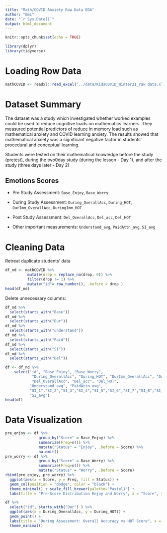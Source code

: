 ```yaml
---
title: "Math/COVID Anxiety Row Data EDA"
author: "Emi"
date: "`r Sys.Date()`"
output: html_document
---
```


```r
knitr::opts_chunk$set(echo = TRUE)
```

```r
library(dplyr)
library(tidyverse)
```

# Loading Row Data

```r
mathCOVID <- readxl::read_excel('../data/KidsCOVID_Winter21_raw data.xlsx')
```

# Dataset Summary

The dataset was a study which investigated whether worked examples could be used to reduce cognitive loads on mathematics learners. They measured potential predictors of reduce in memory load such as mathematical anxiety and COVID learning anxiety. The results showed that mathematical anxiety was a significant negative factor in students' procedural and conceptual learning.

Students were tested on their mathematical knowledge before the study (pretest), during the two0day study (during the lesson - Day 1), and after the study (three days later - Day 2)

## Emotions Scores

-   Pre Study Assessment: `Base_Enjoy`, `Base_Worry`

-   During Study Assessment: `During_OverallAcc`, `During_HOT`, `DurImm_OverallAcc`, `DuringImm_HOT`

-   Post Study Assessment: `Del_OverallAcc`, `Del_acc`, `Del_HOT`

-   Other important measurements: `Understand_avg`, `PaidAttn_avg`, `SI_avg`

# Cleaning Data

Retreat duplicate students' data

```r
df_nd <- mathCOVID %>% 
          mutate(drop = replace_na(drop, 0)) %>% 
          filter(drop != 1) %>% 
          mutate("id"= row_number(), .before = drop )
head(df_nd)
```

Delete unnecessary columns:

```r
df_nd %>% 
  select(starts_with("Base"))
df_nd %>% 
  select(starts_with("Dur"))
df_nd %>% 
  select(starts_with("understand"))
df_nd %>% 
  select(starts_with("Paid"))
df_nd %>% 
  select(starts_with("SI"))
df_nd %>% 
  select(starts_with("Del"))
```

```r
df <- df_nd %>% 
    select("id", "Base_Enjoy", "Base_Worry", 
            "During_OverallAcc", "During_HOT", "DurImm_OverallAcc", "DurImm_HOT",
            "Del_OverallAcc", "Del_acc", "Del_HOT",
           "Understand_avg", "PaidAttn_avg", 
           "SI_1","SI_2","SI_3","SI_4","SI_5","SI_6","SI_7","SI_8","SI_9","SI_10",
           "SI_avg")
head(df)
```

# Data Visualization

```r
pre_enjoy <- df %>% 
               group_by("Score" = Base_Enjoy) %>% 
               summarize(Freq=n()) %>% 
               mutate("Status" = "Enjoy", .before = Score) %>% 
               na.omit()
pre_worry <- df %>% 
               group_by("Score" = Base_Worry) %>% 
               summarize(Freq=n()) %>% 
               mutate("Status" = "Worry", .before = Score)
rbind(pre_enjoy, pre_worry) %>% 
  ggplot(aes(x = Score, y = Freq, fill = Status)) + 
  geom_col(position = "dodge", color = "black") + 
  theme_minimal() + scale_fill_brewer(palette="Pastel1") +
  labs(title = "Pre-Score Distribution Enjoy and Worry", x = "Score", y = "Count")

```

```r
df %>% 
  select("id", starts_with("Dur") ) %>% 
  ggplot(aes(x = During_OverallAcc, y = During_HOT)) + 
  geom_point() +
  labs(title = "During Assessment: Overall Accuracy vs HOT Score", x = "Overall Accuracy", y = "HOT") +
  theme_minimal()
```

